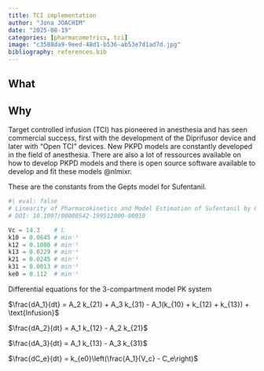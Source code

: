 ```yaml
---
title: TCI implementation
author: "Jona JOACHIM"
date: "2025-08-19"
categories: [pharmacometrics, tci]
image: "c3588da9-9eed-48d1-b536-ab53e7d1ad7d.jpg"
bibliography: references.bib
---
```


## What

## Why
Target controlled infusion (TCI) has pioneered in anesthesia and has seen commercial success, first with the development of the Diprifusor device and later with "Open TCI" devices.
New PKPD models are constantly developed in the field of anesthesia. There are also a lot of ressources available on how to develop PKPD models and there is open source software available to develop and fit these models @nlmixr.





These are the constants from the Gepts model for Sufentanil.
```python
#| eval: false
# Linearity of Pharmacokinetics and Model Estimation of Sufentanil by Gepts et al.
# DOI: 10.1097/00000542-199512000-00010

Vc = 14.3    # L
k10 = 0.0645 # min⁻¹
k12 = 0.1086 # min⁻¹
k13 = 0.0229 # min⁻¹
k21 = 0.0245 # min⁻¹
k31 = 0.0013 # min⁻¹
ke0 = 0.112  # min⁻¹
```

Differential equations for the 3-compartment model PK system

$\frac{dA_1}{dt} = A_2 k_{21} + A_3 k_{31} - A_1(k_{10} + k_{12} + k_{13}) + \text{Infusion}$

$\frac{dA_2}{dt} = A_1 k_{12} - A_2 k_{21}$

$\frac{dA_3}{dt} = A_1 k_{13} - A_3 k_{31}$

$\frac{dC_e}{dt} = k_{e0}\left(\frac{A_1}{V_c} - C_e\right)$

::: {#refs}
:::